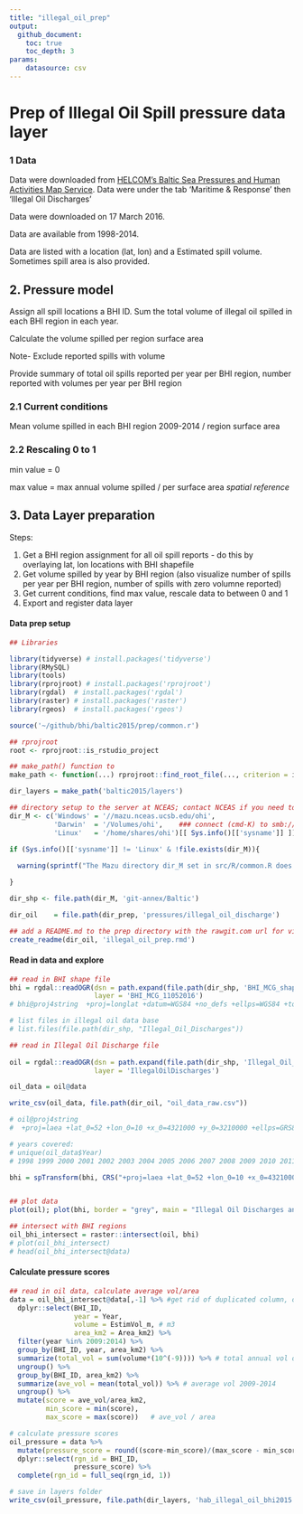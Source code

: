 ```yaml
---
title: "illegal_oil_prep"
output:
  github_document:
    toc: true
    toc_depth: 3
params: 
    datasource: csv
---
```

# Prep of Illegal Oil Spill pressure data layer

### 1 Data 
Data were downloaded from [HELCOM's Baltic Sea Pressures and Human Activities Map Service](http://maps.helcom.fi/website/Pressures/index.html). Data were under the tab 'Maritime & Response' then 'Illegal Oil Discharges'

Data were downloaded on 17 March 2016.  

Data are available from 1998-2014. 

Data are listed with a location (lat, lon) and a Estimated spill volume. Sometimes spill area is also provided.  

## 2. Pressure model
Assign all spill locations a BHI ID. Sum the total volume of illegal oil spilled in each BHI region in each year.

Calculate the volume spilled per region surface area

Note- Exclude reported spills with volume  

Provide summary of total oil spills reported per year per BHI region, number reported with volumes per year per BHI region  

### 2.1 Current conditions

Mean volume spilled in each BHI region 2009-2014 / region surface area

### 2.2 Rescaling 0 to 1

min value =  0

max value =  max annual volume spilled / per surface area  *spatial reference*


## 3. Data Layer preparation

Steps:  

1. Get a BHI region assignment for all oil spill reports - do this by overlaying lat, lon locations with BHI shapefile  
2. Get volume spilled by year by BHI region (also visualize number of spills per year per BHI region, number of spills with zero volumne reported)  
3. Get current conditions, find max value, rescale data to between 0 and 1  
4. Export and register data layer

#### Data prep setup
```r

## Libraries

library(tidyverse) # install.packages('tidyverse')
library(RMySQL)
library(tools)
library(rprojroot) # install.packages('rprojroot')
library(rgdal)  # install.packages('rgdal')
library(raster) # install.packages('raster')
library(rgeos)  # install.packages('rgeos')

source('~/github/bhi/baltic2015/prep/common.r')

## rprojroot
root <- rprojroot::is_rstudio_project

## make_path() function to 
make_path <- function(...) rprojroot::find_root_file(..., criterion = is_rstudio_project)

dir_layers = make_path('baltic2015/layers') 

## directory setup to the server at NCEAS; contact NCEAS if you need to run this file. 
dir_M <- c('Windows' = '//mazu.nceas.ucsb.edu/ohi',
           'Darwin'  = '/Volumes/ohi',    ### connect (cmd-K) to smb://mazu/ohi
           'Linux'   = '/home/shares/ohi')[[ Sys.info()[['sysname']] ]]

if (Sys.info()[['sysname']] != 'Linux' & !file.exists(dir_M)){
  
  warning(sprintf("The Mazu directory dir_M set in src/R/common.R does not exist. Do you need to mount Mazu: %s?", dir_M))

}

dir_shp <- file.path(dir_M, 'git-annex/Baltic')

dir_oil    = file.path(dir_prep, 'pressures/illegal_oil_discharge')

## add a README.md to the prep directory with the rawgit.com url for viewing on GitHub
create_readme(dir_oil, 'illegal_oil_prep.rmd') 
```

#### Read in data and explore
```r

## read in BHI shape file
bhi = rgdal::readOGR(dsn = path.expand(file.path(dir_shp, 'BHI_MCG_shapefile')),
                     layer = 'BHI_MCG_11052016')  
# bhi@proj4string  +proj=longlat +datum=WGS84 +no_defs +ellps=WGS84 +towgs84=0,0,0 

# list files in illegal oil data base
# list.files(file.path(dir_shp, "Illegal_Oil_Discharges"))

## read in Illegal Oil Discharge file
  
oil = rgdal::readOGR(dsn = path.expand(file.path(dir_shp, 'Illegal_Oil_Discharges')),
                     layer = 'IllegalOilDischarges')  

oil_data = oil@data

write_csv(oil_data, file.path(dir_oil, "oil_data_raw.csv"))

# oil@proj4string
#  +proj=laea +lat_0=52 +lon_0=10 +x_0=4321000 +y_0=3210000 +ellps=GRS80 +units=m +no_defs 

# years covered: 
# unique(oil_data$Year)
# 1998 1999 2000 2001 2002 2003 2004 2005 2006 2007 2008 2009 2010 2011 2012 2013 2014

bhi = spTransform(bhi, CRS("+proj=laea +lat_0=52 +lon_0=10 +x_0=4321000 +y_0=3210000 +ellps=GRS80 +units=m +no_defs"))


## plot data
plot(oil); plot(bhi, border = "grey", main = "Illegal Oil Discharges and BHI regions overlay", add = TRUE); legend('bottom', c("BHI regions", " Illegal Oil Discharges"), lty = c(1,1), lwd = c(2.5, 2.5, 2.5), col = c("grey", "black"), text.font = 1, box.lty = 0 )

## intersect with BHI regions
oil_bhi_intersect = raster::intersect(oil, bhi)
# plot(oil_bhi_intersect)
# head(oil_bhi_intersect@data)

```

#### Calculate pressure scores
```r

## read in oil data, calculate average vol/area
data = oil_bhi_intersect@data[,-1] %>% #get rid of duplicated column, otherwise select doesn't work...
  dplyr::select(BHI_ID,
                year = Year, 
                volume = EstimVol_m, # m3
                area_km2 = Area_km2) %>% 
  filter(year %in% 2009:2014) %>% 
  group_by(BHI_ID, year, area_km2) %>% 
  summarize(total_vol = sum(volume*(10^(-9)))) %>% # total annual vol of each year in km3
  ungroup() %>% 
  group_by(BHI_ID, area_km2) %>% 
  summarize(ave_vol = mean(total_vol)) %>% # average vol 2009-2014
  ungroup() %>% 
  mutate(score = ave_vol/area_km2, 
         min_score = min(score), 
         max_score = max(score))   # ave_vol / area

# calculate pressure scores 
oil_pressure = data %>% 
  mutate(pressure_score = round((score-min_score)/(max_score - min_score), 2)) %>% 
  dplyr::select(rgn_id = BHI_ID, 
                pressure_score) %>% 
  complete(rgn_id = full_seq(rgn_id, 1))

# save in layers folder
write_csv(oil_pressure, file.path(dir_layers, 'hab_illegal_oil_bhi2015.csv'))
  

```
